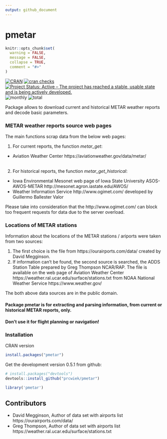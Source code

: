 ```yaml
---
output: github_document
--- 
```

pmetar
======

<!-- README.md is generated from README.Rmd. Please edit that file -->

```r
knitr::opts_chunk$set(
  warning = FALSE,
  message = FALSE,
  collapse = TRUE,
  comment = "#>"
)
```

<!-- badges: start -->
[![CRAN](https://www.r-pkg.org/badges/version/pmetar)](https://cran.r-project.org/package=pmetar)
[![cran checks](https://badges.cranchecks.info/worst/pmetar.svg)](https://cran.r-project.org/web/checks/check_results_pmetar.html)
[![Project Status: Active – The project has reached a stable, usable state and is being actively developed.](https://www.repostatus.org/badges/latest/active.svg)](https://www.repostatus.org/#active)
![monthly](https://cranlogs.r-pkg.org/badges/pmetar) 
![total](https://cranlogs.r-pkg.org/badges/grand-total/pmetar)
<!-- badges: end -->

Package allows to download current and historical METAR weather reports and decode basic parameters.

### METAR weather reports source web pages
The main functions scrap data from the below web pages:

1. For current reports, the function *metar_get*:

* Aviation Weather Center https://aviationweather.gov/data/metar/</li><br>

2. For historical reports, the function *metar_get_historical*:

* Iowa Environmental Mesonet web page of Iowa State University
ASOS-AWOS-METAR http://mesonet.agron.iastate.edu/AWOS/</li>
* Weather Information Service http://www.ogimet.com/ developed by Guillermo Ballester Valor

Please take into consideration that the http://www.ogimet.com/ can block too frequent requests for data due to the server overload. <br>

### Locations of METAR stations
Information about the locations of the METAR stations / ariports were taken from two sources:

1. The first choice is the file from https://ourairports.com/data/ created by David Megginson.
2. If information can't be found, the second source is searched, the ADDS Station Table prepared by Greg Thompson NCAR/RAP. The file is available on the web page of Aviation Weather Center https://weather.ral.ucar.edu/surface/stations.txt 
from NOAA National Weather Service https://www.weather.gov/

The both above data sources are in the public domain.

#### Package pmetar is for extracting and parsing information, from current or historical METAR reports, only.

#### Don't use it for flight planning or navigation!

### Installation

CRAN version

```r
install.packages("pmetar")
```

Get the development version 0.5.1 from github:

```r
# install.packages("devtools")
devtools::install_github("prcwiek/pmetar")
```

```r
library('pmetar')
```

## Contributors

* David Megginson, Author of data set with airports list https://ourairports.com/data/
* Greg Thompson, Author of data set with airports list https://weather.ral.ucar.edu/surface/stations.txt

